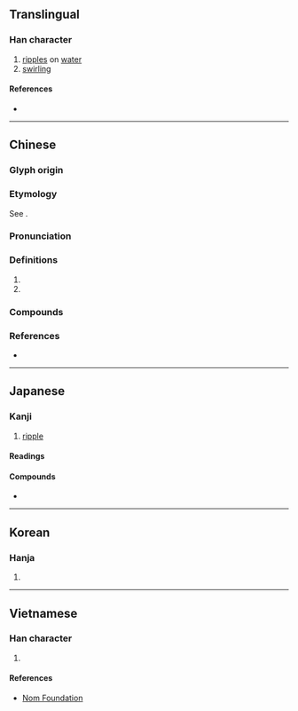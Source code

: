{{character info/new}}
==Translingual==

===Han character===
{{Han char|rn=85|rad=水|as=11|sn=14|four=34121|canj=EKHR|ids=⿰氵猗}}

# [[ripple]]s on [[water]]
# [[swirling]]

====References====
* {{Han ref|kx=0646.300|dkj=18164|dj=1056.090|hdz=31727.020|uh=6F2A|ud=28458|bh=BAAC|bd=47788}}

----

==Chinese==
{{zh-forms}}

===Glyph origin===
{{Han etym}}
===Etymology===
See {{zh-l|漣漪}}.
===Pronunciation===
{{zh-pron
|m=yī
|c=ji1,ji2
|mn=ī
|mc=y
|oc=y
|cat=n,part
}}

===Definitions===
{{zh-hanzi}}

# {{zh-short|漣漪}}
# {{zh-alt-form|猗}}

===Compounds===
{{zh-der|淪漪|漣漪|漪漣}}

===References===
* {{R:yue:Hanzi}}

----

==Japanese==

===Kanji===
{{ja-kanji|rs=水11}}

# [[ripple]]

====Readings====
{{ja-readings|goon=[[い]] (i)|kanon=[[い]] (i)|kun=[[なみ]] (nami)}}

====Compounds====
* {{ja-r|漣漪|れんい|[[ripple]]}}

----

==Korean==

===Hanja===
{{ko-hanja|hangeul=의|eumhun=|rv=ui|mr=ŭi|y=uy}}

# {{defn|lang=ko|sort=水11}}

----

==Vietnamese==

===Han character===
{{vi-readings|rs=水11| hanviet = y}}

# {{defn|lang=vi|sort=水11}}

====References====
*[http://nomfoundation.org/common/nom_details.php?codepoint=6f2a Nom Foundation]